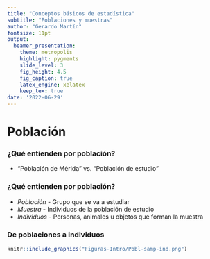 ```yaml
---
title: "Conceptos básicos de estadística"
subtitle: "Poblaciones y muestras"
author: "Gerardo Martín"
fontsize: 11pt
output:
  beamer_presentation:
    theme: metropolis
    highlight: pygments
    slide_level: 3
    fig_height: 4.5
    fig_caption: true
    latex_engine: xelatex
    keep_tex: true
date: '2022-06-29'
---
```


# Población

### ¿Qué entienden por población?

- "Población de Mérida" vs. "Población de estudio"

### ¿Qué entienden por población?

- *Población* - Grupo que se va a estudiar
- *Muestra* - Individuos de la población de estudio
- *Individuos* - Personas, animales u objetos que forman la muestra

### De poblaciones a individuos

```r
knitr::include_graphics("Figuras-Intro/Pobl-samp-ind.png")
```




